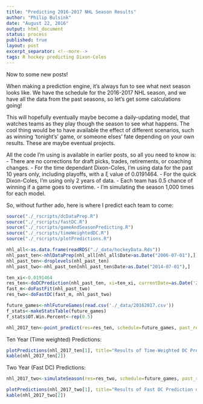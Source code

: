 ```yaml
---
title: "Predicting 2016-2017 NHL Season Results"
author: "Philip Bulsink"
date: "August 22, 2016"
output: html_document
status: process
published: true
layout: post
excerpt_separator: <!--more-->
tags: R hockey predicting Dixon-Coles 
---
```


Now to some new posts! 

When making a prediction engine, it's always fun to see what next season looks like. We have the schedule for the 2016-2017 NHL season, and we have all the data from the past seasons, so let's get some calculations going! 

<!--more-->

This will hopefully eventually maybe become a daily-updating model, that watches teams as they play though the season to see what happens. The cool thing would be to have available the effect of different scenarios, such as winning 'tonight's' game, or someone elses' fate depending on your own results. These are maybe eventual projects.

All the code I'm using is available in earlier posts, so all you need to know is:
- There are no corrections for draft picks, trades, retirements, or coaching changes.
- For the time dependant Dixon-Coles, I'm using data for the past 10 years only, including playoffs, with a &xi; value of 0.0191464. 
- For the quick Dixon-Coles, I'm using only 2 years of data. 
- Each team has 0.5 chance of winning if a game goes to overtime.
- I'm simulating the season 1,000 times for each model. 

So, without further ado, here is where I predict each team to come:

```r
source("./_rscripts/dcDataPrep.R")
source("./_rscripts/fastDC.R")
source("./_rscripts/gameAndSeasonPredicting.R")
source("./_rscripts/timeWeightedDC.R")
source("./_rscripts/plotPredictions.R")

nhl_all<-as.data.frame(readRDS("./_data/hockeyData.Rds"))
nhl_past_ten<-nhlDataPrep(nhl_all[nhl_all$Date>as.Date("2006-07-01"),])
nhl_past_ten<-droplevels(nhl_past_ten)
nhl_past_two<-nhl_past_ten[nhl_past_ten$Date>as.Date("2014-07-01"),]
```

```r
ten_xi<-0.0191464
res_ten<-doDCPrediction(nhl_past_ten, xi=ten_xi, currentDate=as.Date('2016-10-12'))
fast_m<-doFastFit(nhl_past_two)
res_two<-doFastDC(fast_m, nhl_past_two)
```

```r
future_games<-nhlFutureGames(read.csv('./_data/20162017.csv'))
f_stats<-makeStatsTable(future_games)
f_stats$OT.Win.Percent<-rep(0.5)

nhl_2017_ten<-point_predict(res=res_ten, schedule=future_games, past_results=NULL, stats=f_stats, n=1000)

```
Ten Year (Time weighted) Predictions:
```r
plotPredictions(nhl_2017_ten[1], title="Results of Time-Weighted DC Prediction of 2016-2017", n_sims=1000)
kable(nhl_2017_ten[2])
```

Two Year (Fast DC) Predictions:
```r
nhl_2017_two<-simulateSeason(res=res_two, schedule=future_games, past_results=NULL, stats=f_stats, n=1000, m=fast_m)
```

```r
plotPredictions(nhl_2017_two[1], title="Results of Fast DC Prediction of 2016-2017", n_sims=1000)
kable(nhl_2017_two[2])
```

